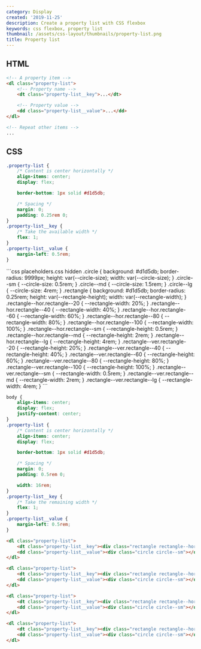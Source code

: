 ```yaml
---
category: Display
created: '2019-11-25'
description: Create a property list with CSS flexbox
keywords: css flexbox, property list
thumbnail: /assets/css-layout/thumbnails/property-list.png
title: Property list
---
```


## HTML

```html index.html
<!-- A property item -->
<dl class="property-list">
    <!-- Property name -->
    <dt class="property-list__key">...</dt>

    <!-- Property value -->
    <dd class="property-list__value">...</dd>
</dl>

<!-- Repeat other items -->
...
```

## CSS

```css styles.css
.property-list {
    /* Content is center horizontally */
    align-items: center;
    display: flex;

    border-bottom: 1px solid #d1d5db;

    /* Spacing */
    margin: 0;
    padding: 0.25rem 0;
}
.property-list__key {
    /* Take the available width */
    flex: 1;
}
.property-list__value {
    margin-left: 0.5rem;
}
```

<Playground>
```css placeholders.css hidden
.circle {
    background: #d1d5db;
    border-radius: 9999px;
    height: var(--circle-size);
    width: var(--circle-size);
}
.circle--sm {
    --circle-size: 0.5rem;
}
.circle--md {
    --circle-size: 1.5rem;
}
.circle--lg {
    --circle-size: 4rem;
}
.rectangle {
    background: #d1d5db;
    border-radius: 0.25rem;
    height: var(--rectangle-height);
    width: var(--rectangle-width);
}
.rectangle--hor.rectangle--20 {
    --rectangle-width: 20%;
}
.rectangle--hor.rectangle--40 {
    --rectangle-width: 40%;
}
.rectangle--hor.rectangle--60 {
    --rectangle-width: 60%;
}
.rectangle--hor.rectangle--80 {
    --rectangle-width: 80%;
}
.rectangle--hor.rectangle--100 {
    --rectangle-width: 100%;
}
.rectangle--hor.rectangle--sm {
    --rectangle-height: 0.5rem;
}
.rectangle--hor.rectangle--md {
    --rectangle-height: 2rem;
}
.rectangle--hor.rectangle--lg {
    --rectangle-height: 4rem;
}
.rectangle--ver.rectangle--20 {
    --rectangle-height: 20%;
}
.rectangle--ver.rectangle--40 {
    --rectangle-height: 40%;
}
.rectangle--ver.rectangle--60 {
    --rectangle-height: 60%;
}
.rectangle--ver.rectangle--80 {
    --rectangle-height: 80%;
}
.rectangle--ver.rectangle--100 {
    --rectangle-height: 100%;
}
.rectangle--ver.rectangle--sm {
    --rectangle-width: 0.5rem;
}
.rectangle--ver.rectangle--md {
    --rectangle-width: 2rem;
}
.rectangle--ver.rectangle--lg {
    --rectangle-width: 4rem;
}
```

```css styles.css hidden
body {
    align-items: center;
    display: flex;
    justify-content: center;
}
.property-list {
    /* Content is center horizontally */
    align-items: center;
    display: flex;

    border-bottom: 1px solid #d1d5db;

    /* Spacing */
    margin: 0;
    padding: 0.5rem 0;

    width: 16rem;
}
.property-list__key {
    /* Take the remaining width */
    flex: 1;
}
.property-list__value {
    margin-left: 0.5rem;
}
```

```html index.html hidden
<dl class="property-list">
    <dt class="property-list__key"><div class="rectangle rectangle--hor rectangle--sm rectangle--20"></div></dt>
    <dd class="property-list__value"><div class="circle circle--sm"></div></dd>
</dl>

<dl class="property-list">
    <dt class="property-list__key"><div class="rectangle rectangle--hor rectangle--sm rectangle--60"></div></dt>
    <dd class="property-list__value"><div class="circle circle--sm"></div></dd>
</dl>

<dl class="property-list">
    <dt class="property-list__key"><div class="rectangle rectangle--hor rectangle--sm rectangle--40"></div></dt>
    <dd class="property-list__value"><div class="circle circle--sm"></div></dd>
</dl>

<dl class="property-list">
    <dt class="property-list__key"><div class="rectangle rectangle--hor rectangle--sm rectangle--80"></div></dt>
    <dd class="property-list__value"><div class="circle circle--sm"></div></dd>
</dl>
```
</Playground>
